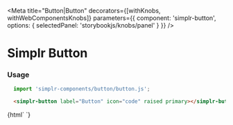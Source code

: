 
<Meta
  title="Button|Button"
  decorators={[withKnobs, withWebComponentsKnobs]}
  parameters={{ component: 'simplr-button', options: { selectedPanel: 'storybookjs/knobs/panel' } }}
/>

# Simplr Button

### Usage

```js
  import 'simplr-components/button/button.js';
```

```html
  <simplr-button label="Button" icon="code" raised primary></simplr-button>
```

<Story name="Simplr Button">
  {html`
  <simplr-button label="Button" icon="code" raised primary></simplr-button>
  `}
</Story>

<Props of="simplr-button" />
